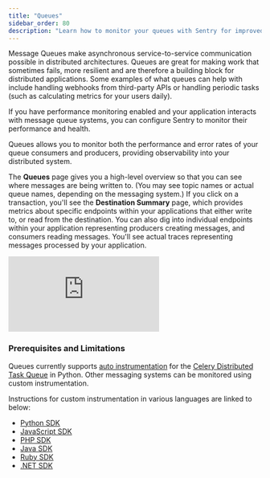 ```yaml
---
title: "Queues"
sidebar_order: 80
description: "Learn how to monitor your queues with Sentry for improved application performance and health. "
---
```


<Include name="feature-stage-alpha.mdx" />

<Include name="feature-available-for-plan-business.mdx" />

Message Queues make asynchronous service-to-service communication possible in distributed architectures. Queues are great for making work that sometimes fails, more resilient and are therefore a building block for distributed applications. Some examples of what queues can help with include handling webhooks from third-party APIs or handling periodic tasks (such as calculating metrics for your users daily).

If you have performance monitoring enabled and your application interacts with message queue systems, you can configure Sentry to monitor their performance and health.

Queues allows you to monitor both the performance and error rates of your queue consumers and producers, providing observability into your distributed system.

The **Queues** page gives you a high-level overview so that you can see where messages are being written to. (You may see topic names or actual queue names, depending on the messaging system.) If you click on a transaction, you'll see the **Destination Summary** page, which provides metrics about specific endpoints within your applications that either write to, or read from the destination. You can also dig into individual endpoints within your application representing producers creating messages, and consumers reading messages. You'll see actual traces representing messages processed by your application.

<div style={{"height":"0px","paddingBottom":"calc(56.8359% + 41px)","position":"relative","width":"100%"}}>
  <iframe
    src="https://demo.arcade.software/6EU6i8RYw7QN1E5pU85D?embed&show_copy_link=true"
    frameborder="0"
    loading="lazy"
    webkitallowfullscreen
    mozallowfullscreen
    allowfullscreen
    allow="fullscreen;"
    style={{"colorScheme":"light","height":"100%","left":"0px","position":"absolute","top":"0px","width":"100%"}}
    title="Performance -> Queues Module Walkthrough"
  ></iframe>
</div>

### Prerequisites and Limitations

Queues currently supports [auto instrumentation](/platform-redirect/?next=%2Ftracing%2Finstrumentation%2Fautomatic-instrumentation) for the [Celery Distributed Task Queue](https://docs.celeryq.dev/en/stable/) in Python. Other messaging systems can be monitored using custom instrumentation.

Instructions for custom instrumentation in various languages are linked to below:

- [Python SDK](/platforms/python/tracing/instrumentation/custom-instrumentation/queues-module/)
- [JavaScript SDK](/platforms/javascript/guides/node/tracing/instrumentation/custom-instrumentation/queues-module/)
- [PHP SDK](/platforms/php/tracing/instrumentation/custom-instrumentation/queues-module/)
- [Java SDK](/platforms/java/tracing/instrumentation/custom-instrumentation/queues-module/)
- [Ruby SDK](/platforms/ruby/tracing/instrumentation/custom-instrumentation/queues-module/)
- [.NET SDK](/platforms/dotnet/tracing/instrumentation/custom-instrumentation/queues-module/)

